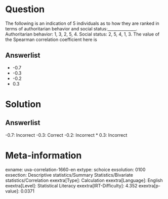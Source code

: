 Question
========

The following is an indication of 5 individuals as to how they are ranked in terms of authoritarian behavior and social status:______________. Authoritarian behavior: 1, 3, 2, 5, 4. Social status: 2, 5, 4, 1, 3. The value of the Spearman correlation coefficient here is

Answerlist
----------

* -0.7
* -0.3
* -0.2
* 0.3

Solution
========

Answerlist
----------

-0.7: Incorrect
-0.3: Correct
-0.2: Incorrect
* 0.3: Incorrect

Meta-information
================
exname: uva-correlation-1660-en
extype: schoice
exsolution: 0100
exsection: Descriptive statistics/Summary Statistics/Bivariate statistics/Correlation
exextra[Type]: Calculation
exextra[Language]: English
exextra[Level]: Statistical Literacy
exextra[IRT-Difficulty]: 4.352
exextra[p-value]: 0.0371
